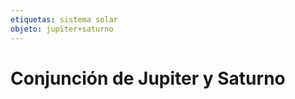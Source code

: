 ```yaml
---
etiquetas: sistema solar
objeto: jupiter+saturno
---
```


# Conjunción de Jupiter y Saturno

<Imagen
  src="registro/jupiter-saturno_20211221_2_conjuncion.gif"
  fecha="20211221"
/>

<Imagen
  src="registro/jupiter-saturno_20201220_1_jupiter-saturno-20diciembre2020-2.png"
  fecha="20201220"
/>